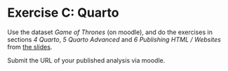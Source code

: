 # Exercise C: Quarto


Use the dataset *Game of Thrones* (on moodle), and do the exercises in sections *4 Quarto*, *5 Quarto Advanced* and *6 Publishing HTML / Websites* from [the slides](https://computationalmovementanalysis.github.io/Reproducible-and-Visible). 

Submit the URL of your published analysis via moodle.
